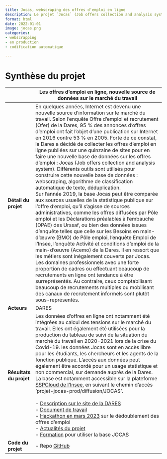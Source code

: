 ```yaml
---
title: Jocas, webscraping des offres d'emploi en ligne
description: Le projet `Jocas` (Job offers collection and analysis system) permet à la DARES (Service statistique ministériel Travail) de collecter automatique des offres d’emploi en ligne pour construire des statistiques sur le marché du travail.
format: html
date: 2022-01-01
image: jocas.png
categories:
- webscrapping
- en production
- codification automatique

---
```



# Synthèse du projet

|              |      Les offres d’emploi en ligne, nouvelle source de données sur le marché du travail                 |
|--------------|------------------------------------------------------------------------------------|
| **Détail du projet**         |   En quelques années, Internet est devenu une nouvelle source d’information sur le marché du travail. Selon l’enquête Offre d'emploi et recrutement (Ofer) de la Dares, 95 % des annonces d’offres d’emploi ont fait l’objet d’une publication sur Internet en 2016 contre 53 % en 2005. Forte de ce constat, la Dares a décidé de collecter les offres d’emploi en ligne publiées sur une quinzaine de sites pour en faire une nouvelle base de données sur les offres d’emploi : Jocas (Job offers collection and analysis system). Différents outils sont utilisés pour construire cette nouvelle base de données : webscraping, algorithme de classification automatique de texte, déduplication. <br> Sur l’année 2019, la base Jocas peut être comparée aux sources usuelles de la statistique publique sur l’offre d’emploi, qu’il s’agisse de sources administratives, comme les offres diffusées par Pôle emploi et les Déclarations préalables à l’embauche (DPAE) des Urssaf, ou bien des données issues d’enquête telles que celle sur les Besoins en main-d’œuvre (BMO) de Pôle emploi, l’enquête Emploi de l’Insee, l’enquête Activité et conditions d’emploi de la main-d’œuvre (Acemo) de la Dares. Il en ressort que les métiers sont inégalement couverts par Jocas. Les domaines professionnels avec une forte proportion de cadres ou effectuant beaucoup de recrutements en ligne ont tendance à être surreprésentés. Au contraire, ceux comptabilisant beaucoup de recrutements multiples ou mobilisant des canaux de recrutement informels sont plutôt sous-représentés.    |
| **Acteurs**                  | DARES    |
| **Résultats du projet**      |   Les données d’offres en ligne ont notamment été intégrées au calcul des tensions sur le marché du travail. Elles ont également été utilisées pour la production du tableau de suivi de la situation du marché du travail en 2020-2021 lors de la crise du Covid-19. les données Jocas sont en accès libre pour les étudiants, les chercheurs et les agents de la fonction publique. L’accès aux données peut également être accordé pour un usage statistique et non commercial, sur demande auprès de la Dares. La base est notamment accessible sur la  plateforme [SSPCloud de l’Insee](https://datalab.sspcloud.fr/), en suivant le chemin d’accès ‘projet-jocas-prod/diffusion/JOCAS’.<br> <br> - [Description sur le site de la DARES](https://dares.travail-emploi.gouv.fr/publication/les-offres-demploi-en-ligne-nouvelle-source-de-donnees-sur-le-marche-du-travail) <br> - [Document de travail](https://dares.travail-emploi.gouv.fr/sites/default/files/ed7db1ecec02433585a7654411102726/DE%20258%20Offres%20demploi%20en%20ligne.pdf) <br> - [Hackathon en mars 2023](https://dares.travail-emploi.gouv.fr/actualite/un-hackathon-pour-dedoubler-les-offres-demploi-en-ligne) sur le dédoublement des offres d'emploi <br> - [Actualités du projet](https://dares.travail-emploi.gouv.fr/actualite/suivre-les-offres-demploi-en-ligne-pour-mieux-comprendre-le-marche-du-travail) <br> - [Formation](https://dares.travail-emploi.gouv.fr/enquete-source/job-offers-collection-and-analysis-system) pour utiliser la base JOCAS|
| **Code du projet**           |  - Repo [GitHub](https://github.com/OnlineJobVacanciesESSnetBigData/JobTitleProcessing_FR)     |

